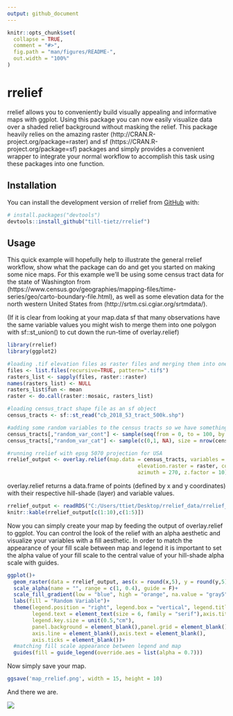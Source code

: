 ```yaml
---
output: github_document
---
```


<!-- README.md is generated from README.Rmd. Please edit that file -->

```r
knitr::opts_chunk$set(
  collapse = TRUE,
  comment = "#>",
  fig.path = "man/figures/README-",
  out.width = "100%"
)
```

# rrelief

<!-- badges: start -->
<!-- badges: end -->

rrelief allows you to conveniently build visually appealing and informative maps with ggplot.
Using this package you can now easily visualize data over a shaded relief background without 
masking the relief.
This package heavily relies on the amazing raster (http://CRAN.R-project.org/package=raster) and
sf (https://CRAN.R-project.org/package=sf) packages and simply provides a convenient wrapper 
to integrate your normal workflow to accomplish this task using these packages into one function.

## Installation

You can install the development version of rrelief from [GitHub](https://github.com/) with:

``` r
# install.packages("devtools")
devtools::install_github("till-tietz/rrelief")
```
## Usage

This quick example will hopefully help to illustrate the general rrelief workflow, show what the package can do 
and get you started on making some nice maps. 
For this example we'll be using some census tract data for the state of Washington from (https://www.census.gov/geographies/mapping-files/time-series/geo/carto-boundary-file.html),
as well as some elevation data for the north western United States from 
(http://srtm.csi.cgiar.org/srtmdata/).

(If it is clear from looking at your map.data sf that many observations have the same variable values you might wish to merge them into one polygon
with sf::st_union() to cut down the run-time of overlay.relief)


```r
library(rrelief)
library(ggplot2)

#loading .tif elevation files as raster files and merging them into one raster 
files <- list.files(recursive=TRUE, pattern=".tif$")
rasters_list <- sapply(files, raster::raster)
names(rasters_list) <- NULL
rasters_list$fun <- mean
raster <- do.call(raster::mosaic, rasters_list)

#loading census_tract shape file as an sf object
census_tracts <- sf::st_read("cb_2018_53_tract_500k.shp")

#adding some random variables to the census tracts so we have something to map
census_tracts[,"random_var_cont"] <- sample(seq(from = 0, to = 100, by = 0.01), size = nrow(census_tracts), replace = TRUE)
census_tracts[,"random_var_cat"] <- sample(c(0,1, NA), size = nrow(census_tracts), replace = TRUE)

#running rrelief with epsg 5070 projection for USA 
rrelief_output <- overlay.relief(map.data = census_tracts, variables = c("random_var_cont", "random_var_cat"),
                                          elevation.raster = raster, coordinate.system = 5070, altitude = 45,
                                          azimuth = 270, z.factor = 10)

```

overlay.relief returns a data.frame of points (defined by x and y coordinates) with their respective hill-shade (layer) and variable values. 

```r
rrelief_output <- readRDS("C:/Users/ttiet/Desktop/rrelief_data/rrelief_test_out.rds")
knitr::kable(rrelief_output[c(1:10),c(1:5)])
```

Now you can simply create your map by feeding the output of overlay.relief to ggplot. 
You can control the look of the relief with an alpha aesthetic and visualize your variables with a fill aesthetic.
In order to match the appearance of your fill scale between map and legend it is important to set the alpha value of your fill scale
to the central value of your hill-shade alpha scale with guides. 

```r

ggplot()+
  geom_raster(data = rrelief_output, aes(x = round(x,5), y = round(y,5), alpha = layer, fill = random_var_cont),interpolate = TRUE)+
  scale_alpha(name = "", range = c(1, 0.4), guide = F)+
  scale_fill_gradient(low = "blue", high = "orange", na.value = "gray5")+
  labs(fill = "Random Variable")+
  theme(legend.position = "right", legend.box = "vertical", legend.title = element_text(size = 6, family = "serif"), 
        legend.text = element_text(size = 6, family = "serif"),axis.title = element_blank(),
        legend.key.size = unit(0.5,"cm"),
        panel.background = element_blank(),panel.grid = element_blank(),
        axis.line = element_blank(),axis.text = element_blank(),
        axis.ticks = element_blank())+
  #matching fill scale appearance between legend and map
  guides(fill = guide_legend(override.aes = list(alpha = 0.7)))
```

Now simply save your map. 

```r
ggsave('map_rrelief.png', width = 15, height = 10)
```
And there we are.

![](man/figures/map.png)




